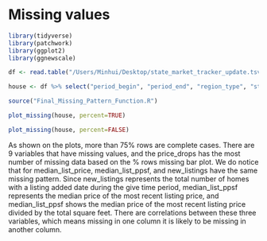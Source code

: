 # Missing values

```r
library(tidyverse)
library(patchwork)
library(ggplot2)
library(ggnewscale)
```

```r
df <- read.table("/Users/Minhui/Desktop/state_market_tracker_update.tsv", sep = "\t", header = TRUE)

house <- df %>% select("period_begin", "period_end", "region_type", "state", "state_code", "property_type", "median_sale_price", "median_list_price", "median_ppsf", "median_list_ppsf", "homes_sold", "pending_sales", "new_listings", "months_of_supply", "avg_sale_to_list", "sold_above_list", "price_drops", "parent_metro_region")
```

```r
source("Final_Missing_Pattern_Function.R")
```

```r
plot_missing(house, percent=TRUE)
```
```r
plot_missing(house, percent=FALSE)
```

As shown on the plots, more than 75% rows are complete cases. There are 9 variables that have missing values, and the price_drops has the most number of missing data based on the % rows missing bar plot. We do notice that for median_list_price, median_list_ppsf, and new_listings have the same missing pattern. Since new_listings represents the total number of homes with a listing added date during the give time period, median_list_ppsf represents the median price of the most recent listing price, and median_list_ppsf shows the median price of the most recent listing price divided by the total square feet. There are correlations between these three variables, which means missing in one column it is likely to be missing in another column.








